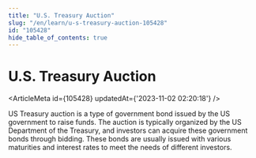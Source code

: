 ```yaml
---
title: "U.S. Treasury Auction"
slug: "/en/learn/u-s-treasury-auction-105428"
id: "105428"
hide_table_of_contents: true
---
```



# U.S. Treasury Auction

<ArticleMeta id={105428} updatedAt={'2023-11-02 02:20:18'} />
<div className='border-solid border-b border-t-0 my-4 border-[var(--ifm-color-gray-300)]' />

US Treasury auction is a type of government bond issued by the US government to raise funds. The auction is typically organized by the US Department of the Treasury, and investors can acquire these government bonds through bidding. These bonds are usually issued with various maturities and interest rates to meet the needs of different investors.

